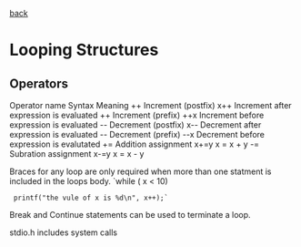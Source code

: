 [[index|back]]

= Looping Structures =
== Operators ==
Operator name Syntax Meaning 
++ Increment (postfix) x++ Increment after expression is evaluated
++ Increment (prefix) ++x Increment before expression is evaluated
-- Decrement (postfix) x-- Decrement after expression is evaluated
-- Decrement (prefix) --x Decrement before expression is evalutated
+= Addition assignment x+=y x = x + y
-= Subration assignment x-=y x = x - y

Braces for any loop are only required when more than one statment is included in the loops body. 
`while ( x < 10)
  printf("the vule of x is %d\n", x++);`

Break and Continue statements can be used to terminate a loop. 

stdio.h includes system calls 
